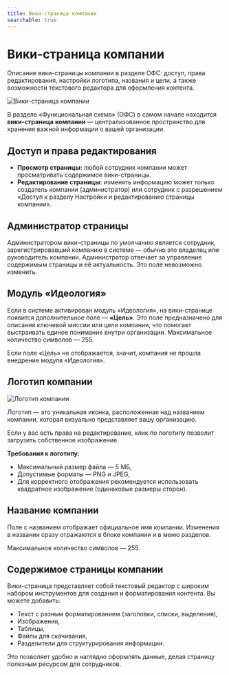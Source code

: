 ```yaml
---
title: Вики-страница компании
searchable: true
---
```


# Вики-страница компании

Описание вики-страницы компании в разделе ОФС: доступ, права редактирования, настройки логотипа, названия и цели, а также возможности текстового редактора для оформления контента.

![Вики-страница компании](/from-carrot-images/вики_страница_компании_1.png)

В разделе «Функциональная схема» (ОФС) в самом начале находится **вики-страница** **компании** — централизованное пространство для хранения важной информации о вашей организации.

## Доступ и права редактирования

* **Просмотр страницы:** любой сотрудник компании может просматривать содержимое вики-страницы.
* **Редактирование страницы:** изменять информацию может только создатель компании (администратор) или сотрудник с разрешением «Доступ к разделу Настройки и редактированию страницы компании».

## Администратор страницы

Администратором вики-страницы по умолчанию является сотрудник, зарегистрировавший компанию в системе — обычно это владелец или руководитель компании. Администратор отвечает за управление содержимым страницы и её актуальность. Это поле невозможно изменить.

## Модуль «Идеология»

Если в системе активирован модуль «Идеология», на вики-странице появится дополнительное поле — **«Цель»**. Это поле предназначено для описания ключевой миссии или цели компании, что помогает выстраивать единое понимание внутри организации. Максимальное количество символов — 255.

Если поле «Цель» не отображается, значит, компания не прошла внедрение модуля «Идеология».

## Логотип компании

![Логотип компании](/from-carrot-images/вики_страница_компании_2.png)

Логотип — это уникальная иконка, расположенная над названием компании, которая визуально представляет вашу организацию.

Если у вас есть права на редактирование, клик по логотипу позволит загрузить собственное изображение.

**Требования к логотипу:**

* Максимальный размер файла — 5 МБ,
* Допустимые форматы — PNG и JPEG,
* Для корректного отображения рекомендуется использовать квадратное изображение (одинаковые размеры сторон).

## Название компании

Поле с названием отображает официальное имя компании. Изменения в названии сразу отражаются в блоке компании и в меню разделов.

Максимальное количество символов — 255.

## Содержимое страницы компании

Вики-страница представляет собой текстовый редактор с широким набором инструментов для создания и форматирования контента. Вы можете добавить:

* Текст с разным форматированием (заголовки, списки, выделения),
* Изображения,
* Таблицы,
* Файлы для скачивания,
* Разделители для структурирования информации.

Это позволяет удобно и наглядно оформлять данные, делая страницу полезным ресурсом для сотрудников. 